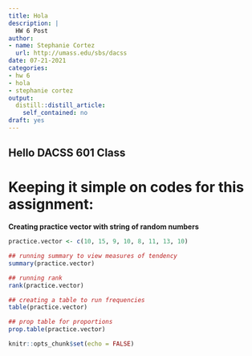 ```yaml
---
title: Hola
description: |
  HW 6 Post
author:
- name: Stephanie Cortez
  url: http://umass.edu/sbs/dacss
date: 07-21-2021
categories:
- hw 6
- hola
- stephanie cortez
output:
  distill::distill_article:
    self_contained: no
draft: yes
---
```

## Hello DACSS 601 Class

# Keeping it simple on codes for this assignment:

**Creating practice vector with string of random numbers**
```r
practice.vector <- c(10, 15, 9, 10, 8, 11, 13, 10)

## running summary to view measures of tendency
summary(practice.vector)

## running rank
rank(practice.vector)

## creating a table to run frequencies
table(practice.vector)

## prop table for proportions
prop.table(practice.vector)
```

```r
knitr::opts_chunk$set(echo = FALSE)
```



